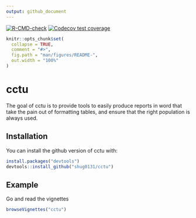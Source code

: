 ```yaml
---
output: github_document
---
```



[![R-CMD-check](https://github.com/cam-ctu/cctu/workflows/R-CMD-check/badge.svg)](https://github.com/cam-ctu/cctu/actions)
[![Codecov test coverage](https://codecov.io/gh/cam-ctu/cctu/branch/master/graph/badge.svg)](https://codecov.io/gh/cam-ctu/cctu?branch=master)
<!-- badges: end -->



<!-- README.md is generated from README.Rmd. Please edit that file -->

```r
knitr::opts_chunk$set(
  collapse = TRUE,
  comment = "#>",
  fig.path = "man/figures/README-",
  out.width = "100%"
)
```
# cctu

The goal of cctu is to provide tools to easily produce reports in word that take the pain out of formatting tables, and ensure that the right population is always used. 

## Installation

You can install the github version of cctu with:

``` r
install.packages("devtools")
devtools::install_github("shug0131/cctu")
```

## Example

Go and read the vignettes

```r
browseVignettes("cctu")
```


